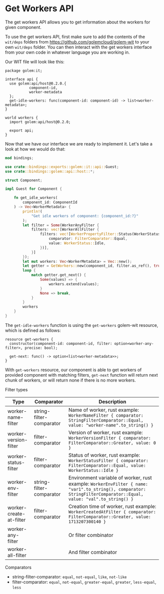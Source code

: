 # Get Workers API

The get workers API allows you to get information about the workers for given component.

To use the get workers API, first make sure to add the contents of the `wit/deps` folders from https://github.com/golemcloud/golem-wit to your own `wit/deps` folder. You can then interact with the get workers interface from your own code in whatever language you are working in.

Our WIT file will look like this:

```
package golem:it;

interface api {
  use golem:api/host@0.2.0.{
           component-id,
           worker-metadata
  };
  get-idle-workers: func(component-id: component-id) -> list<worker-metadata>;
}

world workers {
  import golem:api/host@0.2.0;

  export api;
}
```

Now that we have our interface we are ready to implement it. Let's take a look at how we would do that:

```rust
mod bindings;

use crate::bindings::exports::golem::it::api::Guest;
use crate::bindings::golem::api::host::*;

struct Component;

impl Guest for Component {

    fn get_idle_workers(
        component_id: ComponentId
    ) -> Vec<WorkerMetadata> {
        println!(
            "Get idle workers of component: {component_id:?}"
        );
        let filter = Some(WorkerAnyFilter {
            filters: vec![WorkerAllFilter {
                filters: vec![WorkerPropertyFilter::Status(WorkerStatusFilter {
                    comparator: FilterComparator::Equal,
                    value: WorkerStatus::Idle,
                })],
            }]
        });
        let mut workers: Vec<WorkerMetadata> = Vec::new();
        let getter = GetWorkers::new(component_id, filter.as_ref(), true);
        loop {
            match getter.get_next() {
                Some(values) => {
                    workers.extend(values);
                }
                None => break,
            }
        }
        workers
    }
}
```

The `get-idle-workers` function is using the `get-workers` golem-wit resource, which is defined as follows:

```
resource get-workers {
  constructor(component-id: component-id, filter: option<worker-any-filter>, precise: bool);

  get-next: func() -> option<list<worker-metadata>>;
}
```

With `get-workers` resource, our component is able to get workers of provided component with matching filters, `get-next` function will return next chunk of workers, or will return none if there is no more workers.

Filter types

| Type                    | Comparator               | Description                                                                                                                                                       |
| ----------------------- | ------------------------ | ----------------------------------------------------------------------------------------------------------------------------------------------------------------- |
| worker-name-filter      | string-filter-comparator | Name of worker, rust example: `WorkerNameFilter { comparator: StringFilterComparator::Equal, value: "worker-name".to_string() }`                                  |
| worker-version-filter   | filter-comparator        | Version of worker, rust example: `WorkerVersionFilter { comparator: FilterComparator::Greater, value: 0 }`                                                        |
| worker-status-filter    | filter-comparator        | Status of worker, rust example: `WorkerStatusFilter { comparator: FilterComparator::Equal, value: WorkerStatus::Idle }`                                           |
| worker-env-filter       | string-filter-comparator | Environment variable of worker, rust example: `WorkerEnvFilter { name: "var1".to_string(), comparator: StringFilterComparator::Equal, value: "val".to_string() }` |
| worker-create-at-filter | filter-comparator        | Creation time of worker, rust example: `WorkerCreatedAtFilter { comparator: FilterComparator::Greater, value: 1713207300140 }`                                    |
| worker-any-filter       |                          | Or filter combinator                                                                                                                                              |
| worker-all-filter       |                          | And filter combinator                                                                                                                                             |

Comparators

- string-filter-comparator: `equal`, `not-equal`, `like`, `not-like`
- filter-comparator: `equal`, `not-equal`, `greater-equal`, `greater`, `less-equal`, `less`
